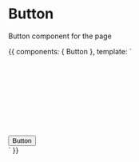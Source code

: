 
<Meta title="Components/Button" />

# Button

Button component for the page

<Preview>
    <Story name="default">
        {{
            components: { Button },
            template: `
                <div style="padding-top: 10rem;">
                    <Button>
                        Button
                    </Button>
                </div>
            `
        }}
    </Story>
</Preview>
